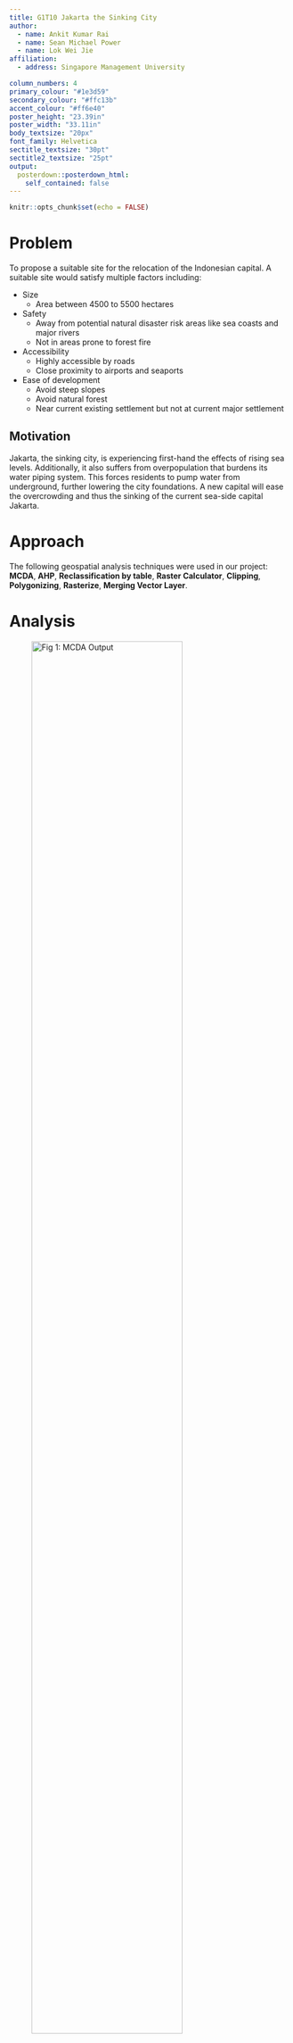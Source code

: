 ```yaml
---
title: G1T10 Jakarta the Sinking City
author:
  - name: Ankit Kumar Rai
  - name: Sean Michael Power
  - name: Lok Wei Jie
affiliation:
  - address: Singapore Management University

column_numbers: 4
primary_colour: "#1e3d59"
secondary_colour: "#ffc13b"
accent_colour: "#ff6e40"
poster_height: "23.39in"
poster_width: "33.11in"
body_textsize: "20px"
font_family: Helvetica
sectitle_textsize: "30pt"
sectitle2_textsize: "25pt"
output: 
  posterdown::posterdown_html:
    self_contained: false
---
```


```r
knitr::opts_chunk$set(echo = FALSE)
```

# Problem

To propose a suitable site for the relocation of the Indonesian capital. A suitable site would satisfy multiple factors including:

* Size
  + Area between 4500 to 5500 hectares
* Safety
  + Away from potential natural disaster risk areas like sea coasts and major rivers
  + Not in areas prone to forest fire
* Accessibility
  + Highly accessible by roads
  + Close proximity to airports and seaports
* Ease of development
  + Avoid steep slopes
  + Avoid natural forest
  + Near current existing settlement but not at current major settlement

## Motivation

Jakarta, the sinking city, is experiencing first-hand the effects of rising sea levels. Additionally, it also suffers from overpopulation that burdens its water piping system. This forces residents to pump water from underground, further lowering the city foundations. A new capital will ease the overcrowding and thus the sinking of the current sea-side capital Jakarta.

# Approach

The following geospatial analysis techniques were used in our project:
**MCDA**, **AHP**, **Reclassification by table**, **Raster Calculator**, **Clipping**, **Polygonizing**, **Rasterize**, **Merging Vector Layer**.

# Analysis

![Fig 1: MCDA Output](img/LandSuitabilityw_orec.png){width=80%}

We decided that the slope factor is the most important factor to note when choosing our site. Thus we used the map above as our base map. The areas that are spotty are steeper than 15 degrees and thus an area with high concentration of spots would be unfit for our site. We analyzed the area using our four factors mentioned in issue analysis to choose our site.

# Recommendation
![Fig 2: Selected Site](img/LANDSUITABILITYOVERVIEW.png){width=80%}

After much consideration, this area that is shaded in a rectangle is our recommendation for the new capital city. It is 4723 hectares in size and while, is not near the major urban settlement in Balikpapan, is near other existing small settlements. This site selection satisfies our size objective since it is between 4500 to 5500 hectares.

![Fig 3: Forest hotspots](img/Site with HotSpot.png){width=80%}

To satisfy our objective of safety, we avoided areas that are forest fire hotspots and ensured the recommended location was not along the coast or besides major rivers to avoid flooding.

![Fig 4: Air+Seaports](img/Site-Ports.png){width=80%}

![Fig 5: Air+Seaports](img/Site With Road.png){width=80%}

To satisfy our objective of accessibility, the new capital must be accessible by roads. In the previous map, Land Suitability Map with Air and Sea Ports we can also see there is a major highway running through our site, providing ease of transport. The major highway also connects our site to highways and it is positioned in close proximity to harbours.

![Fig 6: Forests](img/Site with Forest.png){width=80%}

![Fig 7: Existing Settlements](img/Site_Settlement.png){width=80%}

Our chosen site does not overlap much with heavy forests and is also near other settlements while not being situated at a major settlement itself. Both of these in conjunction with the slope layer show ease of development for our site.

# Future Plans
In the future, it is possible to expand our scope of issues and factors that contribute to a suitable site. This could include things such as avoiding agricultural areas as well as being in proximity to worship areas based on local demographics for greater quality of life in the capital. It is also possible to expand our toolkit to use a 3D representation of slope to get a better understanding of the land layout.


